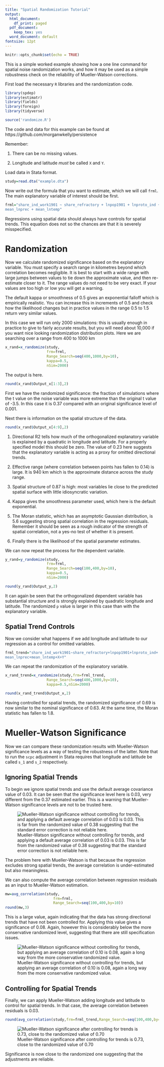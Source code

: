 ```yaml
---
title: "Spatial Randomization Tutorial"
output:
  html_document:
    df_print: paged
  pdf_document:
    keep_tex: yes
  word_document: default
fontsize: 12pt
---
```


```r
knitr::opts_chunk$set(echo = TRUE)


```

This is a simple worked example showing how a one line command for spatial noise randomization works, and how it may be used as a simple robustness check on the reliability of Mueller-Watson corrections.

First load the necessary `R` libraries and the randomization code.

```r

library(spdep)
library(estimatr)
library(fields)
library(foreign)
library(tidyverse)

source('randomize.R')

```

The code and data for this example can be found at https://github.com/morganwkelly/persistence


Remember:

1. There can be no missing values.

2. Longitude and latitude *must* be called `X` and `Y`.





Load data in Stata format.

```r
study=read.dta("example.dta")

```


Now write out the formula that you want to estimate, which we will call `frml`. The main explanatory variable of interest should be first. 



```r
frml="share_ind_work1901 ~ share_refractory + lnpop1901 + lnproto_ind + 
mean_lnprec + mean_lntemp" 
```


Regressions using spatial data should always have controls for spatial trends. This equation does not so the chances are that it is severely misspecified.



# Randomization

Now we calculate randomized significance based on the explanatory variable. You must specify a search range in kilometres beyond which correlation becomes negligible. It is best to start with a wide range with large jumps between values to tie down the approximate value, and then re-estimate closer to it. The range values do not need to be very exact. If your values are too high or low you will get a warning. 

The default kappa or smoothness of 0.5 gives an exponential falloff which is empirically realistic. You can increase this in increments of 0.5 and check how the likelihood changes but in practice values in the range 0.5 to 1.5 return very similar values.

In this case we will run only 2000 simulations: this is usually enough in practice to give to fairly accurate results, but you will need about 10,000 if you want nice looking randomization distribution plots. Here we are searching over a range from 400 to 1000 km

```r
x_rand=x_randomize(study,
                   frm=frml,
                   Range_Search=seq(400,1000,by=10),
                   kappa=0.5,
                   nSim=2000)


```

The output is here.




```r

round(x_rand$Output_x[1:3],2)

```

First we have the randomized significance: the fraction of simulations where the t value on the noise variable was more extreme than the original t value of -3.5. In this case it is 0.37 compared with an original significance level of 0.001.

Next there is information on the spatial structure of the data.

```r

round(x_rand$Output_x[4:9],2)

```


1. Directional R2 tells how much of the orthogonalized explanatory variable is explained by a quadratic in longitude and latitude. For a properly specified model this should be zero. The value of 0.23 here suggests that the explanatory variable is acting as a proxy for omitted directional trends.

2. Effective range (where correlation between points has fallen to 0.14) is large. It is 940 km which is the approximate distance across the study range.

3. Spatial structure of 0.87 is high: most variables lie close to the predicted spatial surface with little idiosyncratic variation.

4. Kappa gives the smoothness parameter used, which here is the default exponential.

5. The Moran statistic, which has an asymptotic Gaussian distribution, is 5.6 suggesting strong spatial correlation in the regression residuals. Remember it should be seen as a rough indicator of the strength of spatial correlation, not a yes-no test of whether it is present.

6. Finally there is the likelihood of the spatial parameter estimates.

We can now repeat the process for the dependent variable. 

```r
y_rand=y_randomize(study,
                   frm=frml,
                   Range_Search=seq(100,400,by=10),
                   kappa=0.5,
                   nSim=2000)

round(y_rand$Output_y,2)
```

It can again be seen that the orthogonalized dependent variable has substantial structure and is strongly explained by quadratic longitude and latitude. The randomized `p` value is larger in this case than with the explanatory variable.


## Spatial Trend Controls

Now we consider what happens if we add longitude and latitude to our regression as a control for omitted variables.

```r
frml_trend="share_ind_work1901~share_refractory+lnpop1901+lnproto_ind+
mean_lnprec+mean_lntemp+X+Y" 

```
We can repeat the randomization of the explanatory variable.

```r
x_rand_trend=x_randomize(study,frm=frml_trend,
                   Range_Search=seq(400,1000,by=10),
                   kappa=0.5,nSim=2000)

round(x_rand_trend$Output_x,2)


```
Having controlled for spatial trends, the randomized significance of 0.69 is now similar to the nominal significance of 0.63. At the same time, the Moran statistic has fallen to 1.8.

# Mueller-Watson Significance
Now we can compare these randomization results with Mueller-Watson significance levels as a way of testing the robustness of the latter. Note that to run the `scpc` adjustment in Stata requires that longitude and latitude be called `s_1` and `s_2` respectively.

## Ignoring Spatial Trends

To begin we ignore spatial trends and use the default average covariance value of 0.03. It can be seen that the significance level here is 0.03, very different from the 0.37 estimated earlier. This is a warning that Mueller-Watson significance levels are not to be trusted here.

![Mueller-Watson significance without controlling for trends, and applying a default average correlation of 0.03 is 0.03. This is far from the randomized value of 0.38 suggesting that the standard error correction is not reliable here.](mw_03.png)

The problem here with Mueller-Watson is that because the regression excludes strong spatial trends, the average correlation is under-estimated but also meaningless.

We can also compute the average correlation between regression residuals as an input to Mueller-Watson estimation.

```r

mw=avg_correlation(study,
                      frm=frml,
                      Range_Search=seq(100,400,by=10))
round(mw,3)
```
This is a large value, again indicating that the data has strong directional trends that have not been controlled for. Applying this  value gives a significance of 0.08. Again, however this is considerably below the more conservative randomized level, suggesting that there are still specification issues.

![Mueller-Watson significance without controlling for trends, but applying an average correlation of 0.10 is 0.08, again a long way from the more conservative randomized value.](mw_10.png)

## Controlling for Spatial Trends
Finally, we can apply Mueller-Watson adding longitude and latitude to control for spatial trends. In that case, the average correlation between residuals is 0.03.
```r

round(avg_correlation(study,frm=frml_trend,Range_Search=seq(100,400,by=10)),3)

```

![Mueller-Watson significance after controlling for trends is 0.73, close to the randomized value of 0.70](mw_trend_03.png)

Significance is now close to the randomized one suggesting that the adjustments are reliable.
